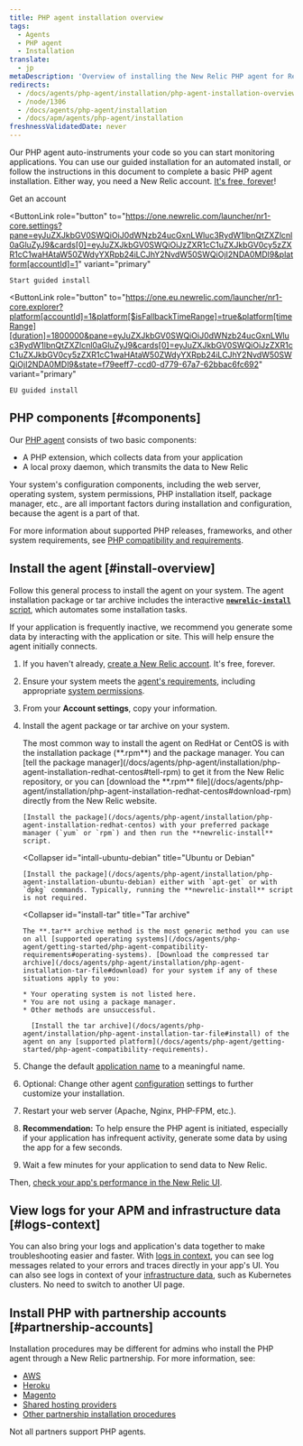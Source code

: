 ```yaml
---
title: PHP agent installation overview
tags:
  - Agents
  - PHP agent
  - Installation
translate:
  - jp
metaDescription: 'Overview of installing the New Relic PHP agent for RedHat, CentOS, Ubuntu, or Debian, or for the tar archive.'
redirects:
  - /docs/agents/php-agent/installation/php-agent-installation-overview
  - /node/1306
  - /docs/agents/php-agent/installation
  - /docs/apm/agents/php-agent/installation
freshnessValidatedDate: never
---
```


Our PHP agent auto-instruments your code so you can start monitoring applications. You can use our guided installation for an automated install, or follow the instructions in this document to complete a basic PHP agent installation. Either way, you need a New Relic account. [It's free, forever](/docs/accounts/accounts-billing/new-relic-one-pricing-billing/new-relic-one-pricing-billing/#how-pricing-works)!

<ButtonGroup>
  <ButtonLink
    role="button"
    to="https://newrelic.com/signup"
    variant="primary"
  >
    Get an account
  </ButtonLink>

  <ButtonLink
    role="button"
    to="https://one.newrelic.com/launcher/nr1-core.settings?pane=eyJuZXJkbGV0SWQiOiJ0dWNzb24ucGxnLWluc3RydW1lbnQtZXZlcnl0aGluZyJ9&cards[0]=eyJuZXJkbGV0SWQiOiJzZXR1cC1uZXJkbGV0cy5zZXR1cC1waHAtaW50ZWdyYXRpb24iLCJhY2NvdW50SWQiOjI2NDA0MDl9&platform[accountId]=1"
    variant="primary"
  >
    Start guided install
  </ButtonLink>

  <ButtonLink
    role="button"
    to="https://one.eu.newrelic.com/launcher/nr1-core.explorer?platform[accountId]=1&platform[$isFallbackTimeRange]=true&platform[timeRange][duration]=1800000&pane=eyJuZXJkbGV0SWQiOiJ0dWNzb24ucGxnLWluc3RydW1lbnQtZXZlcnl0aGluZyJ9&cards[0]=eyJuZXJkbGV0SWQiOiJzZXR1cC1uZXJkbGV0cy5zZXR1cC1waHAtaW50ZWdyYXRpb24iLCJhY2NvdW50SWQiOjI2NDA0MDl9&state=f79eeff7-ccd0-d779-67a7-62bbac6fc692"
    variant="primary"
  >
    EU guided install
  </ButtonLink>
</ButtonGroup>

## PHP components [#components]

Our [PHP agent](/docs/agents/php-agent/getting-started/new-relic-php) consists of two basic components:

* A PHP extension, which collects data from your application
* A local proxy daemon, which transmits the data to New Relic

Your system's configuration components, including the web server, operating system, system permissions, PHP installation itself, package manager, etc., are all important factors during installation and configuration, because the agent is a part of that.

For more information about supported PHP releases, frameworks, and other system requirements, see [PHP compatibility and requirements](/docs/agents/php-agent/getting-started/php-agent-compatibility-requirements).

## Install the agent [#install-overview]

Follow this general process to install the agent on your system. The agent installation package or tar archive includes the interactive [**`newrelic-install`** script](/docs/agents/php-agent/installation/newrelic-install-script), which automates some installation tasks.

<Callout variant="tip">
  If your application is frequently inactive, we recommend you generate some data by interacting with the application or site. This will help ensure the agent initially connects.
</Callout>

1. If you haven't already, [create a New Relic account](https://newrelic.com/signup). It's free, forever.
2. Ensure your system meets the [agent's requirements](/docs/agents/php-agent/getting-started/php-agent-compatibility-requirements), including appropriate [system permissions](/docs/agents/php-agent/getting-started/php-agent-compatibility-requirements#permissions).
3. From your **Account settings**, copy your <InlinePopover type="licenseKey" /> information.
4. Install the agent package or tar archive on your system.

   <CollapserGroup>
     <Collapser
       id="install-redhat-centos"
       title="RedHat or CentOS"
     >
       The most common way to install the agent on RedHat or CentOS is with the installation package (**.rpm**) and the package manager. You can [tell the package manager](/docs/agents/php-agent/installation/php-agent-installation-redhat-centos#tell-rpm) to get it from the New Relic repository, or you can [download the **.rpm** file](/docs/agents/php-agent/installation/php-agent-installation-redhat-centos#download-rpm) directly from the New Relic website.

       [Install the package](/docs/agents/php-agent/installation/php-agent-installation-redhat-centos) with your preferred package manager (`yum` or `rpm`) and then run the **newrelic-install** script.
     </Collapser>

     <Collapser
       id="intall-ubuntu-debian"
       title="Ubuntu or Debian"
     >
       [Install the package](/docs/agents/php-agent/installation/php-agent-installation-ubuntu-debian) either with `apt-get` or with `dpkg` commands. Typically, running the **newrelic-install** script is not required.
     </Collapser>

     <Collapser
       id="install-tar"
       title="Tar archive"
     >
       The **.tar** archive method is the most generic method you can use on all [supported operating systems](/docs/agents/php-agent/getting-started/php-agent-compatibility-requirements#operating-systems). [Download the compressed tar archive](/docs/agents/php-agent/installation/php-agent-installation-tar-file#download) for your system if any of these situations apply to you:

       * Your operating system is not listed here.
       * You are not using a package manager.
       * Other methods are unsuccessful.

         [Install the tar archive](/docs/agents/php-agent/installation/php-agent-installation-tar-file#install) of the agent on any [supported platform](/docs/agents/php-agent/getting-started/php-agent-compatibility-requirements).
     </Collapser>
   </CollapserGroup>
5. Change the default [application name](/docs/site/naming-your-application) to a meaningful name.
6. Optional: Change other agent [configuration](/docs/agents/php-agent/configuration/php-agent-configuration) settings to further customize your installation.
7. Restart your web server (Apache, Nginx, PHP-FPM, etc.).
8. **Recommendation:** To help ensure the PHP agent is initiated, especially if your application has infrequent activity, generate some data by using the app for a few seconds.
9. Wait a few minutes for your application to send data to New Relic.

Then, [check your app's performance in the New Relic UI](/docs/apm/applications-menu/monitoring/apm-overview-page).

<InstallFeedback />

## View logs for your APM and infrastructure data [#logs-context]

You can also bring your logs and application's data together to make troubleshooting easier and faster. With [logs in context](/docs/logs/logs-context/configure-logs-context-php/), you can see log messages related to your errors and traces directly in your app's UI. You can also see logs in context of your [infrastructure data](/docs/logs/forward-logs/forward-your-logs-using-infrastructure-agent/), such as Kubernetes clusters. No need to switch to another UI page.

## Install PHP with partnership accounts [#partnership-accounts]

Installation procedures may be different for admins who install the PHP agent through a New Relic partnership. For more information, see:

* [AWS](/docs/accounts-partnerships/partnerships/partner-based-installation/amazon-web-services-aws-users)
* [Heroku](/docs/agents/php-agent/installation/php-agent-heroku)
* [Magento](/docs/accounts-partnerships/partnerships/partner-based-installation/log-install-new-relic-partners#magento)
* [Shared hosting providers](/docs/agents/php-agent/installation/install-php-agent-shared-hosting-service)
* [Other partnership installation procedures](/docs/accounts-partnerships/partnerships/partner-based-installation/log-install-new-relic-partners)

Not all partners support PHP agents.